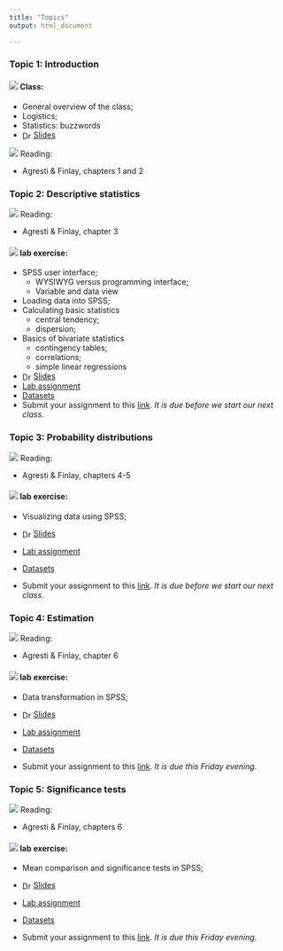 ```yaml
---
title: "Topics"
output: html_document

---
```


### Topic 1: Introduction

#### ![](ico/teacher.png) Class:

* General overview of the class;
* Logistics;
* Statistics: buzzwords
* <img src="ico/teacher.png" alt="Drawing" style="width: 16px; vertical-align:middle;"/> 
<a href="https://davidsichinava.github.io/qrm/pres/m1/meeting_1.html">Slides</a>


![](ico/open-book.png) Reading:

+ Agresti & Finlay, chapters 1 and 2

### Topic 2: Descriptive statistics

![](ico/open-book.png) Reading:

+ Agresti & Finlay, chapter 3

#### ![](ico/flask-outline.png) lab exercise:

* SPSS user interface;
	+ WYSIWYG versus programming interface;
	+ Variable and data view
* Loading data into SPSS;
* Calculating basic statistics
	+ central tendency;
	+ dispersion;
* Basics of bivariate statistics
	+ contingency tables;
	+ correlations;
	+ simple linear regressions
	
* <img src="ico/teacher.png" alt="Drawing" style="width: 16px; vertical-align:middle;"/> 
<a href="https://davidsichinava.github.io/qrm/pres/m2/meeting_2.html">Slides</a>
* [Lab assignment](https://www.dropbox.com/s/xs9xgl04gm51cd1/lab2_print.docx?dl=0)
* [Datasets](https://www.dropbox.com/sh/n8g768j74mgnngr/AADKExpJGvZuVMslt2STZbAra?dl=0)
* Submit your assignment to this [link](https://www.dropbox.com/request/6RWLdhjrEGkim0EiJ6F6). _It is due before we start our next class_.

### Topic 3: Probability distributions

![](ico/open-book.png) Reading:

+ Agresti & Finlay, chapters 4-5

#### ![](ico/flask-outline.png) lab exercise:

* Visualizing data using SPSS;
	
* <img src="ico/teacher.png" alt="Drawing" style="width: 16px; vertical-align:middle;"/> 
<a href="https://davidsichinava.github.io/qrm/pres/m3/meeting_3.html">Slides</a>
* [Lab assignment](https://www.dropbox.com/s/n9mzjdk1483ocw6/lab3.docx?dl=0)
* [Datasets](https://www.dropbox.com/s/2jw5jy6l4n41lcr/CB_2015_Regional_Only_Responses_140416.sav?dl=0)
* Submit your assignment to this [link](https://www.dropbox.com/request/6h0C9Hzdmht4n8jqEQzf). _It is due before we start our next class_.


### Topic 4: Estimation

![](ico/open-book.png) Reading:

+ Agresti & Finlay, chapter 6

#### ![](ico/flask-outline.png) lab exercise:

* Data transformation in SPSS;
	
* <img src="ico/teacher.png" alt="Drawing" style="width: 16px; vertical-align:middle;"/> 
<a href="https://davidsichinava.github.io/qrm/pres/m4/meeting_4.html">Slides</a>
* [Lab assignment](https://www.dropbox.com/s/fnazv24hfc6pwjy/lab4.docx?dl=0)
* [Datasets](https://www.dropbox.com/s/2jw5jy6l4n41lcr/CB_2015_Regional_Only_Responses_140416.sav?dl=0)
* Submit your assignment to this [link](https://www.dropbox.com/request/Ltvt58ErL83EmqfR6zWV). _It is due this Friday evening_.

### Topic 5: Significance tests

![](ico/open-book.png) Reading:

+ Agresti & Finlay, chapters 6

#### ![](ico/flask-outline.png) lab exercise:

* Mean comparison and significance tests in SPSS;
	
* <img src="ico/teacher.png" alt="Drawing" style="width: 16px; vertical-align:middle;"/> 
<a href="https://davidsichinava.github.io/qrm/pres/m5/meeting_5.html">Slides</a>
* [Lab assignment](https://www.dropbox.com/s/aybkalg59rs0gw2/lab5.docx?dl=0)
* [Datasets](https://www.dropbox.com/s/kshramggvcr3bby/minwage.zip?dl=0)
* Submit your assignment to this [link](https://www.dropbox.com/request/UCNOlVaXNuUbLpZIZjHy). _It is due this Friday evening_.

